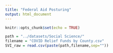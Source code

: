 ```yaml
---
title: "Federal Aid Posturing"
output: html_document
---
```


```r
knitr::opts_chunk$set(echo = TRUE)
```

```r
path = "../datasets/Social Science/"
filename = "COVID Relief Funds by County.csv"
SVI_raw = read.csv(paste(path,filename,sep=""))
```

